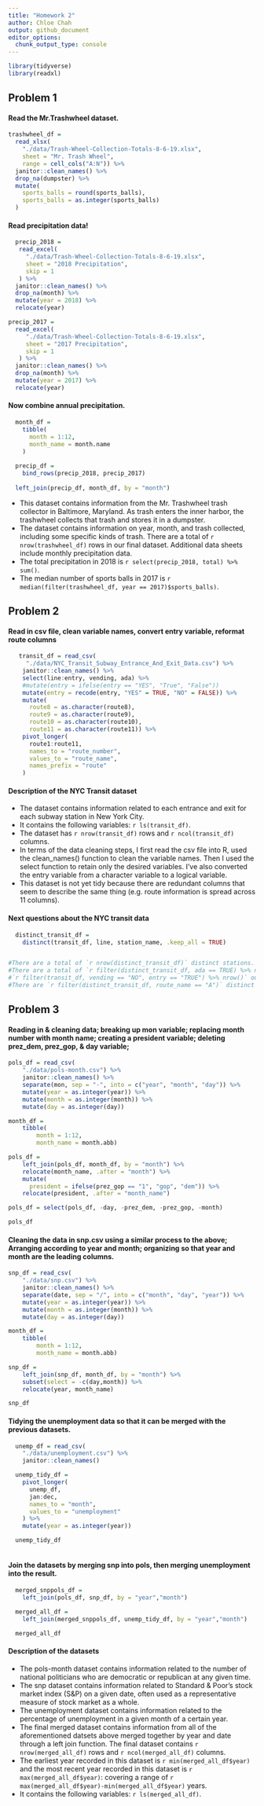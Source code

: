 ```yaml
---
title: "Homework 2"
author: Chloe Chah
output: github_document
editor_options: 
  chunk_output_type: console
---
```




```r
library(tidyverse)
library(readxl)
```

## Problem 1 

#### Read the Mr.Trashwheel dataset. 

```r

trashwheel_df = 
  read_xlsx(
    "./data/Trash-Wheel-Collection-Totals-8-6-19.xlsx",
    sheet = "Mr. Trash Wheel",
    range = cell_cols("A:N")) %>% 
  janitor::clean_names() %>%
  drop_na(dumpster) %>%
  mutate(
    sports_balls = round(sports_balls), 
    sports_balls = as.integer(sports_balls)
  )
```

#### Read precipitation data! 

```r
  precip_2018 = 
   read_excel(
     "./data/Trash-Wheel-Collection-Totals-8-6-19.xlsx", 
     sheet = "2018 Precipitation", 
     skip = 1
   ) %>% 
  janitor::clean_names() %>%
  drop_na(month) %>%
  mutate(year = 2018) %>%
  relocate(year)

precip_2017 = 
  read_excel(
     "./data/Trash-Wheel-Collection-Totals-8-6-19.xlsx", 
     sheet = "2017 Precipitation", 
     skip = 1
   ) %>% 
  janitor::clean_names() %>%
  drop_na(month) %>%
  mutate(year = 2017) %>%
  relocate(year)

```

#### Now combine annual precipitation.

```r
  month_df = 
    tibble(
      month = 1:12, 
      month_name = month.name
    )
  
  precip_df = 
    bind_rows(precip_2018, precip_2017)
  
  left_join(precip_df, month_df, by = "month")

```

* This dataset contains information from the Mr. Trashwheel trash collector in Baltimore, Maryland. As trash enters the inner harbor, the trashwheel collects that trash and stores it in a dumpster. 
* The dataset contains information on year, month, and trash collected, including some specific kinds of trash. There are a total of `r nrow(trashwheel_df)` rows in our final dataset. Additional data sheets include monthly precipitation data. 
* The total precipitation in 2018 is `r select(precip_2018, total) %>% sum()`. 
* The median number of sports balls in 2017 is `r median(filter(trashwheel_df, year == 2017)$sports_balls)`.

## Problem 2 

#### Read in csv file, clean variable names, convert entry variable, reformat route columns 

```r
   transit_df = read_csv(
     "./data/NYC_Transit_Subway_Entrance_And_Exit_Data.csv") %>%
    janitor::clean_names() %>%
    select(line:entry, vending, ada) %>%
    #mutate(entry = ifelse(entry == "YES", "True", "False"))
    mutate(entry = recode(entry, "YES" = TRUE, "NO" = FALSE)) %>%
    mutate(
      route8 = as.character(route8), 
      route9 = as.character(route9), 
      route10 = as.character(route10), 
      route11 = as.character(route11)) %>%
    pivot_longer(
      route1:route11, 
      names_to = "route_number", 
      values_to = "route_name", 
      names_prefix = "route"
    )
```

#### Description of the NYC Transit dataset 

* The dataset contains information related to each entrance and exit for each subway station in New York City. 
* It contains the following variables: `r ls(transit_df)`. 
* The dataset has `r nrow(transit_df)` rows and `r ncol(transit_df)` columns. 
* In terms of the data cleaning steps, I first read the csv file into R, used the clean_names() function to clean the variable names. Then I used the select function to retain only the desired variables. I've also converted the entry variable from a character variable to a logical variable.
* This dataset is not yet tidy because there are redundant columns that seem to describe the same thing (e.g. route information is spread across 11 columns). 

#### Next questions about the NYC transit data

```r
  distinct_transit_df = 
    distinct(transit_df, line, station_name, .keep_all = TRUE) 


#There are a total of `r nrow(distinct_transit_df)` distinct stations. 
#There are a total of `r filter(distinct_transit_df, ada == TRUE) %>% nrow()` stations that are ADA compliant.
#`r filter(transit_df, vending == "NO", entry == "TRUE") %>% nrow()` out of `r filter(transit_df, vending == "NO") %>% nrow()` station entrances/exits without vending allow entrance. 
#There are `r filter(distinct_transit_df, route_name == "A")` distinct stations that serve train A.;
```


## Problem 3 

#### Reading in & cleaning data; breaking up mon variable; replacing month number with month name; creating a president variable; deleting prez_dem, prez_gop, & day variable; 

```r
pols_df = read_csv(
    "./data/pols-month.csv") %>%
    janitor::clean_names() %>%
    separate(mon, sep = "-", into = c("year", "month", "day")) %>%
    mutate(year = as.integer(year)) %>%
    mutate(month = as.integer(month)) %>%
    mutate(day = as.integer(day))

month_df = 
    tibble(
        month = 1:12,
        month_name = month.abb)

pols_df =
    left_join(pols_df, month_df, by = "month") %>%
    relocate(month_name, .after = "month") %>%
    mutate(
      president = ifelse(prez_gop == "1", "gop", "dem")) %>%
    relocate(president, .after = "month_name")

pols_df = select(pols_df, -day, -prez_dem, -prez_gop, -month)

pols_df

```


#### Cleaning the data in snp.csv using a similar process to the above; Arranging according to year and month; organizing so that year and month are the leading columns.

```r

snp_df = read_csv(
    "./data/snp.csv") %>%
    janitor::clean_names() %>%
    separate(date, sep = "/", into = c("month", "day", "year")) %>%
    mutate(year = as.integer(year)) %>%
    mutate(month = as.integer(month)) %>%
    mutate(day = as.integer(day)) 

month_df = 
    tibble(
        month = 1:12,
        month_name = month.abb)

snp_df =
    left_join(snp_df, month_df, by = "month") %>%
    subset(select = -c(day,month)) %>%
    relocate(year, month_name)

snp_df
```

#### Tidying the unemployment data so that it can be merged with the previous datasets.

```r

  unemp_df = read_csv(
    "./data/unemployment.csv") %>%
    janitor::clean_names()

  unemp_tidy_df = 
    pivot_longer(
      unemp_df, 
      jan:dec, 
      names_to = "month",
      values_to = "unemployment"
    ) %>%
    mutate(year = as.integer(year))

  unemp_tidy_df
  
```

#### Join the datasets by merging snp into pols, then merging unemployment into the result.

```r
  merged_snppols_df = 
    left_join(pols_df, snp_df, by = "year","month")

  merged_all_df = 
    left_join(merged_snppols_df, unemp_tidy_df, by = "year","month")

  merged_all_df
```

#### Description of the datasets

* The pols-month dataset contains information related to the number of national politicians who are democratic or republican at any given time. 
* The snp dataset contains information related to Standard & Poor’s stock market index (S&P) on a given date, often used as a representative measure of stock market as a whole.
* The unemployment dataset contains information related to the percentage of unemployment in a given month of a certain year. 
* The final merged dataset contains information from all of the aforementioned datsets above merged together by year and date through a left join function. The final dataset contains `r nrow(merged_all_df)` rows and `r ncol(merged_all_df)` columns. 
* The earliest year recorded in this dataset is `r min(merged_all_df$year)` and the most recent year recorded in this dataset is `r max(merged_all_df$year)`: covering a range of `r max(merged_all_df$year)-min(merged_all_df$year)` years. 
* It contains the following variables: `r ls(merged_all_df)`.


